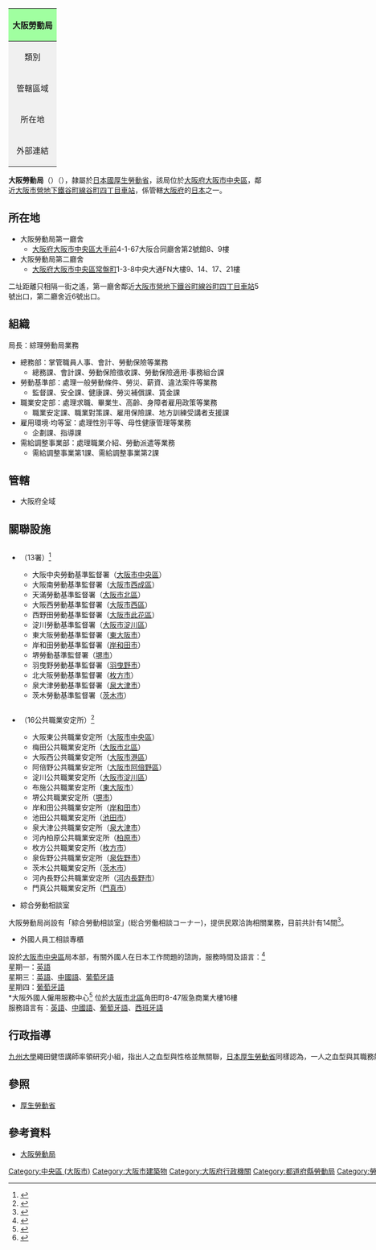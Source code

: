{| class="infobox bordered"
! colspan="2" style="text-align: center; background-color: #a0ffa0;"|大阪勞動局<br />{{lang-ja|大阪労働局}}

|-
| style="text-align: center; background-color: #f0f0f0;"|類別
| {{link-ja|都道府縣勞動局|都道府県労働局}}
|-
| style="text-align: center; background-color: #f0f0f0;"|管轄區域
| [[大阪市|大阪市]]
|-
| style="text-align: center; background-color: #f0f0f0;"|所在地
| 〒450-8527<br />[[大阪市|大阪市]][[中央區_(大阪市)|中央區]][[大手前|大手前]]4-1-67　
大阪合同廳舍第2號館8、9樓 

|-
| style="text-align: center; background-color: #f0f0f0;"|外部連結
| [https://web.archive.org/web/20161106075646/http://osaka-roudoukyoku.jsite.mhlw.go.jp/ 官方網站]
|}

'''大阪勞動局'''（{{jpn|j=大阪労働局|hg=おおさかろうどうきょく|rm= Ōsakaroudoukyoku}}）（{{lang-en|Osaka Labour Bureau}}），隷屬於[[日本國|日本國]][[厚生勞動省|厚生勞動省]]，該局位於[[大阪府|大阪府]][[大阪市|大阪市]][[中央區_(大阪市)|中央區]]，鄰近[[大阪市營地下鐵|大阪市營地下鐵]][[谷町線|谷町線]][[谷町四丁目車站|谷町四丁目車站]]，係管轄[[大阪府|大阪府]]的[[日本|日本]]{{link-ja|都道府縣勞動局|都道府県労働局}}之一。

== 所在地 ==
*大阪勞動局第一廳舍
**[[大阪府|大阪府]][[大阪市|大阪市]][[中央區_(大阪市)|中央區]][[大手前|大手前]]4-1-67大阪合同廳舍第2號館8、9樓
*大阪勞動局第二廳舍
**[[大阪府|大阪府]][[大阪市|大阪市]][[中央區_(大阪市)|中央區]][[常盤町|常盤町]]1-3-8中央大通FN大樓9、14、17、21樓
二址距離只相隔一街之遙，第一廳舍鄰近[[大阪市營地下鐵|大阪市營地下鐵]][[谷町線|谷町線]][[谷町四丁目車站|谷町四丁目車站]]5號出口，第二廳舍近6號出口。

== 組織 ==
局長：綜理勞動局業務
*總務部：掌管職員人事、會計、勞動保險等業務
**總務課、會計課、勞動保險徵收課、勞動保險適用‧事務組合課
*勞動基準部：處理一般勞動條件、勞災、薪資、違法案件等業務
**監督課、安全課、健康課、勞災補償課、賃金課
*職業安定部：處理求職、畢業生、高齡、身障者雇用政策等業務
**職業安定課、職業對策課、雇用保險課、地方訓練受講者支援課
*雇用環境‧均等室：處理性別平等、母性健康管理等業務
**企劃課、指導課
*需給調整事業部：處理職業介紹、勞動派遣等業務
**需給調整事業第1課、需給調整事業第2課

== 管轄 ==
*大阪府全域

== 關聯設施 ==
<div style="float: left; vertical-align: top; white-space: nowrap; margin-right: 1em;">
*{{link-ja|勞動基準監督署|労働基準監督署}}（13署）<ref>{{Cite web |url=http://osaka-roudoukyoku.jsite.mhlw.go.jp/hourei_seido_tetsuzuki/roudoukijun_keiyaku/list.html |title=大阪労働局> 各種法令・制度・手続き > 労働基準・労働契約関係 > 労働基準監督署管轄地域と所在地一覧 |access-date=2016-11-09 |archive-url=https://web.archive.org/web/20161107021229/http://osaka-roudoukyoku.jsite.mhlw.go.jp/hourei_seido_tetsuzuki/roudoukijun_keiyaku/list.html |archive-date=2016-11-07 |dead-url=yes }}</ref>
**大阪中央勞動基準監督署（[[大阪市|大阪市]][[中央區_(大阪市)|中央區]]）
**大阪南勞動基準監督署（[[大阪市|大阪市]][[西成區|西成區]]）
**天滿勞動基準監督署（[[大阪市|大阪市]][[北區_(大阪市)|北區]]）
**大阪西勞動基準監督署（[[大阪市|大阪市]][[西區_(大阪市)|西區]]）
**西野田勞動基準監督署（[[大阪市|大阪市]][[此花區|此花區]]）
**淀川勞動基準監督署（[[大阪市|大阪市]][[淀川區|淀川區]]）
**東大阪勞動基準監督署（[[東大阪市|東大阪市]]）
**岸和田勞動基準監督署（[[岸和田市|岸和田市]]）
**堺勞動基準監督署（[[堺市|堺市]]）
**羽曳野勞動基準監督署（[[羽曳野市|羽曳野市]]）
**北大阪勞動基準監督署（[[枚方市|枚方市]]）
**泉大津勞動基準監督署（[[泉大津市|泉大津市]]）
**茨木勞動基準監督署（[[茨木市|茨木市]]）

</div><div style="float: left; vertical-align: top; white-space: nowrap; margin-right: 1em;">
*{{link-ja|公共職業安定所|公共職業安定所}}（16公共職業安定所）<ref>{{Cite web |url=http://osaka-hellowork.jsite.mhlw.go.jp/list.html |title=大阪労働局> ハローワーク一覧 |access-date=2016-11-09 |archive-url=https://web.archive.org/web/20161110044120/http://osaka-hellowork.jsite.mhlw.go.jp/list.html |archive-date=2016-11-10 |dead-url=yes }}</ref>
**大阪東公共職業安定所（[[大阪市|大阪市]][[中央區_(大阪市)|中央區]]）
**梅田公共職業安定所（[[大阪市|大阪市]][[北區_(大阪市)|北區]]）
**大阪西公共職業安定所（[[大阪市|大阪市]][[港區_(大阪市)|港區]]）
**阿倍野公共職業安定所（[[大阪市|大阪市]][[阿倍野區|阿倍野區]]）
**淀川公共職業安定所（[[大阪市|大阪市]][[淀川區|淀川區]]）
**布施公共職業安定所（[[東大阪市|東大阪市]]）
**堺公共職業安定所（[[堺市|堺市]]）
**岸和田公共職業安定所（[[岸和田市|岸和田市]]）
**池田公共職業安定所（[[池田市|池田市]]）
**泉大津公共職業安定所（[[泉大津市|泉大津市]]）
**河內柏原公共職業安定所（[[柏原市|柏原市]]）
**枚方公共職業安定所（[[枚方市|枚方市]]）
**泉佐野公共職業安定所（[[泉佐野市|泉佐野市]]）
**茨木公共職業安定所（[[茨木市|茨木市]]）
**河內長野公共職業安定所（[[河内長野市|河内長野市]]）
**門真公共職業安定所（[[門真市|門真市]]）

*綜合勞動相談室
大阪勞動局尚設有「綜合勞動相談室」(総合労働相談コーナー)，提供民眾洽詢相關業務，目前共計有14間<ref>{{Cite web |url=http://osaka-roudoukyoku.jsite.mhlw.go.jp/roudoukyoku/kanren_shisetsu/corner.html |title=大阪労働局 > 労働局について > 関連施設 > 総合労働相談コーナー |access-date=2016-11-09 |archive-url=https://web.archive.org/web/20161026211336/http://osaka-roudoukyoku.jsite.mhlw.go.jp/roudoukyoku/kanren_shisetsu/corner.html |archive-date=2016-10-26 |dead-url=yes }}</ref>。

*外國人員工相談專櫃
設於[[大阪市|大阪市]][[中央區_(大阪市)|中央區]]局本部，有關外國人在日本工作問題的諮詢，服務時間及語言：<ref>{{Cite web |url=http://www.pref.osaka.lg.jp/tc/life/general/helplist.html |title=大阪府政府-外國人諮商機構一覽 |access-date=2016-11-11 |archive-date=2015-03-10 |archive-url=https://web.archive.org/web/20150310173606/http://www.pref.osaka.lg.jp/tc/life/general/helplist.html |dead-url=no }}</ref><br />
星期一：[[英語|英語]]<br />
星期三：[[英語|英語]]、[[中國語|中國語]]、[[葡萄牙語|葡萄牙語]]<br />
星期四：[[葡萄牙語|葡萄牙語]]<br />
*大阪外國人僱用服務中心<ref>{{Cite web |url=http://osaka-foreigner.jsite.mhlw.go.jp/home/gaikokujin_center_goannai.html |title=外国人雇用サービスセンターのご案内l |access-date=2016-11-14 |archive-url=https://web.archive.org/web/20161115071233/http://osaka-foreigner.jsite.mhlw.go.jp/home/gaikokujin_center_goannai.html |archive-date=2016-11-15 |dead-url=yes }}</ref>
位於[[大阪市|大阪市]][[北區_(大阪市)|北區]]角田町8-47阪急商業大樓16樓<br /> 
服務語言有：[[英語|英語]]、[[中國語|中國語]]、[[葡萄牙語|葡萄牙語]]、[[西班牙語|西班牙語]]

== 行政指導 ==
[[九州大學|九州大學]]繩田健悟講師率領研究小組，指出人之血型與性格並無關聯，[[日本|日本]][[厚生勞動省|厚生勞動省]]同樣認為，一人之血型與其職務能力沒有關係，大阪勞動局曾進行行政指導，要求企業主不要再詢問求職者血型。
<ref>{{Cite web |url=http://dailynews.sina.com/bg/news/int/xinhuanet/20140720/23445920299.html |title=新浪全球新聞-日本科研人員研究發現血型與性格無關 |access-date=2016-11-11 |archive-date=2016-11-11 |archive-url=https://web.archive.org/web/20161111191330/http://dailynews.sina.com/bg/news/int/xinhuanet/20140720/23445920299.html |dead-url=no }}</ref>


== 參照 ==
*[[厚生勞動省|厚生勞動省]]

== 參考資料 ==
*[https://web.archive.org/web/20131212204700/http://osaka-roudoukyoku.jsite.mhlw.go.jp/ 大阪勞動局]


[[Category:中央區_(大阪市)|Category:中央區 (大阪市)]]
[[Category:大阪市建築物|Category:大阪市建築物]]
[[Category:大阪府行政機關|Category:大阪府行政機關]]
[[Category:都道府縣勞動局|Category:都道府縣勞動局]]

[[Category:勞工相關政府部門|Category:勞工相關政府部門]]